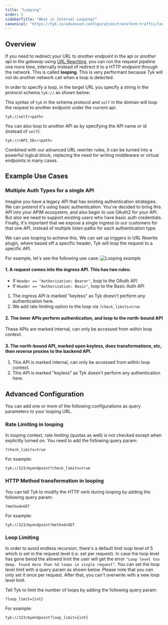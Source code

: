 ```yaml
---
title: "Looping"
order: 5
sidebarTitle: "What is Internal Looping?"
canonical: "https://tyk.io/advanced-configuration/transform-traffic/looping"
---
```


## Overview

If you need to redirect your URL to *another endpoint* in the api or *another api in the gateway* using [URL Rewriting](/5.9/transform-traffic/url-rewriting#url-rewrite-middleware), you can run the request pipeline one more time, internally instead of redirect it to a HTTP endpoint through the network. This is called <b>looping</b>. This is very performant because Tyk will not do another network call when a loop is detected.

In order to specify a loop, in the target URL you specify a string in the protocol schema `tyk://` as shown below:

This syntax of `tyk` in the schema protocol and `self` in the domian will loop the request to another endpoint under the current api:
```
tyk://self/<path>
```

You can also loop to another API as by specifying the API name or id (instead of `self`): 
```
tyk://<API_ID>/<path>
```

Combined with our advanced URL rewriter rules, it can be turned into a powerful logical block, replacing the need for writing middleware or virtual endpoints in many cases.


## Example Use Cases 

### Multiple Auth Types for a single API

Imagine you have a legacy API that has existing authentication strategies.  We can pretend it's using basic authentication.  You've decided to bring this API into your APIM ecosystem, and also begin to use OAuth2 for your API.  But also we need to support existing users who have basic auth credentials.  Finally, it's important that we expose a single ingress to our customers for that one API, instead of multiple listen paths for each authentication type.

We can use looping to achieve this.  We can set up triggers in URL Rewrite plugin, where based off a specific header, Tyk will loop the request to a specific API.

For example, let's see the following use case:
<img src="/img/diagrams/diagram_docs_looping-example-use-cases@2x.png" alt="Looping example" />

#### 1.  A request comes into the ingress API.  This has two rules:
-   If `Header == "Authorization: Bearer"`, loop to the OAuth API
-   If `Header == "Authorization: Basic"`, loop to the Basic Auth API

1. The ingress API is marked "keyless" as Tyk doesn't perform any authentication here.
2. We add rate limiting option to the loop via `?check_limits=true`

#### 2. The inner APIs perform authentication, and loop to the north-bound API

These APIs are marked internal, can only be accessed from within loop context.

#### 3. The north-bound API, marked open keyless, does transformations, etc, then reverse proxies to the backend API.

1. This API is marked internal, can only be accessed from within loop context.
2. This API is marked "keyless" as Tyk doesn't perform any authentication here.

## Advanced Configuration

You can add one or more of the following configurations as query parameters to your looping URL.

### Rate Limiting in looping

In looping context, rate limiting (quotas as well) is not checked except when explicitly turned on.  You need to add the following query param:
```
?check_limits=true
```

For example:

```
tyk://123/myendpoint?check_limits=true
```

### HTTP Method transformation in looping

You can tell Tyk to modify the HTTP verb during looping by adding the following query param:
```
?method=GET
```

For example:

```
tyk://123/myendpoint?method=GET
```

### Loop Limiting

In order to avoid endless recursion, there's a default limit loop level of 5 which is set in the request level (i.e. set per request).
In case the loop level has gone beiod the allowed limit the user will get the error `"Loop level too deep. Found more than %d loops in single request"`.
You can set the loop level limit with a query param as shown below. Please note that you can only set it once per request. After that, you can't overwrite with a new loop level limit.


Tell Tyk to limit the number of loops by adding the following query param:
```
?loop_limit={int}
```

For example:

```
tyk://123/myendpoint?loop_limit={int}
```



